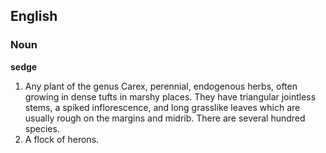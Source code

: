 ==English==

===Noun===

'''sedge'''

#Any plant of the genus Carex, perennial, endogenous herbs, often growing in dense tufts in marshy places. They have triangular jointless stems, a spiked inflorescence, and long grasslike leaves which are usually rough on the margins and midrib. There are several hundred species.
#A flock of herons.